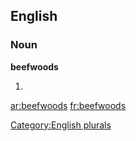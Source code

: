 
==English==

===Noun===
'''beefwoods'''

# {{plural of|[[beefwood]]}}

[[Category:English plurals]]

[[ar:beefwoods]]
[[fr:beefwoods]]
